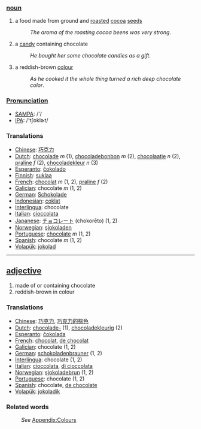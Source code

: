 === [[noun]] ===
#a food made from ground and [[roast]]ed [[cocoa]] [[seed]]s
#:''The aroma of the roasting cocoa beens was very strong''.
#a [[candy]] containing chocolate
#:''He bought her some chocolate candies as a gift''.
#a reddish-brown [[color|colour]]
#:''As he cooked it the whole thing turned a rich deep chocolate color''.

===[[Pronunciation]]===
*[[w:SAMPA|SAMPA]]: /'/
*[[w:IPA|IPA]]: /'tʃɒklɚt/

=== Translations ===
*[[Chinese]]: [[巧克力]]
*[[Dutch]]: [[chocolade]] ''m'' (1), [[chocoladebonbon]] ''m'' (2), [[chocolaatje]] ''n'' (2), [[praline]] ''f'' (2), [[chocoladekleur]] ''n'' (3) 
*[[Esperanto]]: [[ĉokolado]]
*[[Finnish]]: [[suklaa]]
*[[French]]: [[chocolat]] ''m'' (1, 2), [[praline]] ''f'' (2)
*[[Galician]]: chocolate ''m'' (1, 2)
*[[German]]: [[Schokolade]]
*[[Indonesian]]: [[coklat]]
*[[Interlingua]]: chocolate
*[[Italian]]: [[cioccolata]]
*[[Japanese]]: [[チョコレート]] (chokorēto) (1, 2)
*[[Norwegian]]: [[sjokoladen]]
*[[Portuguese]]: [[chocolate]] ''m'' (1, 2)
*[[Spanish]]: chocolate ''m'' (1, 2)
*[[Volapük]]: [[jokolad]]

----

== [[adjective]] ==
#made of or containing chocolate
#reddish-brown in colour

=== Translations ===
*[[Chinese]]: [[巧克力]], [[巧克力的棕色]]
*[[Dutch]]: [[chocolade-]] (1), [[chocoladekleurig]] (2) 
*[[Esperanto]]: [[ĉokolada]]
*[[French]]: [[chocolat]], [[de chocolat]]
*[[Galician]]: chocolate (1, 2)
*[[German]]: [[schokoladenbrauner]] (1, 2)
*[[Interlingua]]: chocolate (1, 2)
*[[Italian]]: [[cioccolata]], [[di cioccolata]]
*[[Norwegian]]: [[sjokoladebrun]] (1, 2)
*[[Portuguese]]: chocolate (1, 2)
*[[Spanish]]: chocolate, [[de chocolate]]
*[[Volapük]]: [[jokoladik]]

=== Related words ===
:''See'' [[Wiktionary_Appendix:Colours|Appendix:Colours]]